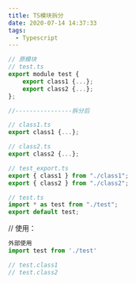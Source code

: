 ```yaml
---
title: TS模块拆分
date: 2020-07-14 14:37:33
tags:
  - Typescript
---
```


```javascript
// 原模块
// test.ts
export module test {
    export class1 {...};
    export class2 {...};
};

//----------------拆分后

// class1.ts
export class1 {...};

// class2.ts
export class2 {...};

// test_export.ts
export { class1 } from "./class1";
export { class2 } from "./class2";

// test.ts
import * as test from "./test";
export default test;
```

// 使用：

```javascript
外部使用
import test from './test'

// test.class1
// test.class2
```
